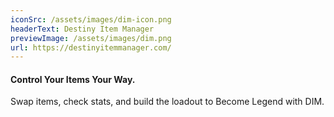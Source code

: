 ```yaml
---
iconSrc: /assets/images/dim-icon.png
headerText: Destiny Item Manager
previewImage: /assets/images/dim.png
url: https://destinyitemmanager.com/
---
```


#### Control Your Items Your Way.

Swap items, check stats, and build the loadout to Become Legend with DIM.
